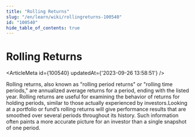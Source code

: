 ```yaml
---
title: "Rolling Returns"
slug: "/en/learn/wiki/rollingreturns-100540"
id: "100540"
hide_table_of_contents: true
---
```



# Rolling Returns

<ArticleMeta id={100540} updatedAt={'2023-09-26 13:58:51'} />
<div className='border-solid border-b border-t-0 my-4 border-[var(--ifm-color-gray-300)]' />

Rolling returns, also known as "rolling period returns" or "rolling time periods," are annualized average returns for a period, ending with the listed year. Rolling returns are useful for examining the behavior of returns for holding periods, similar to those actually experienced by investors.Looking at a portfolio or fund’s rolling returns will give performance results that are smoothed over several periods throughout its history. Such information often paints a more accurate picture for an investor than a single snapshot of one period.
